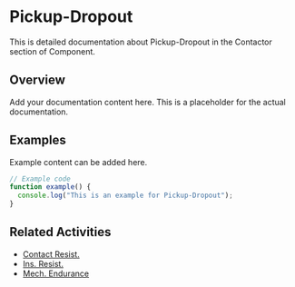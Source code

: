 # Pickup-Dropout

This is detailed documentation about Pickup-Dropout in the Contactor section of Component.

## Overview

Add your documentation content here. This is a placeholder for the actual documentation.

## Examples

Example content can be added here.

```typescript
// Example code
function example() {
  console.log("This is an example for Pickup-Dropout");
}
```

## Related Activities

- [Contact Resist.](/docs/component/contactor/contact-resist)
- [Ins. Resist.](/docs/component/contactor/ins-resist)
- [Mech. Endurance](/docs/component/contactor/mech-endurance)
